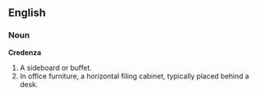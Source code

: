==English==
===Noun===
'''Credenza'''
# A sideboard or buffet. 
# In office furniture, a horizontal filing cabinet, typically placed behind a desk.